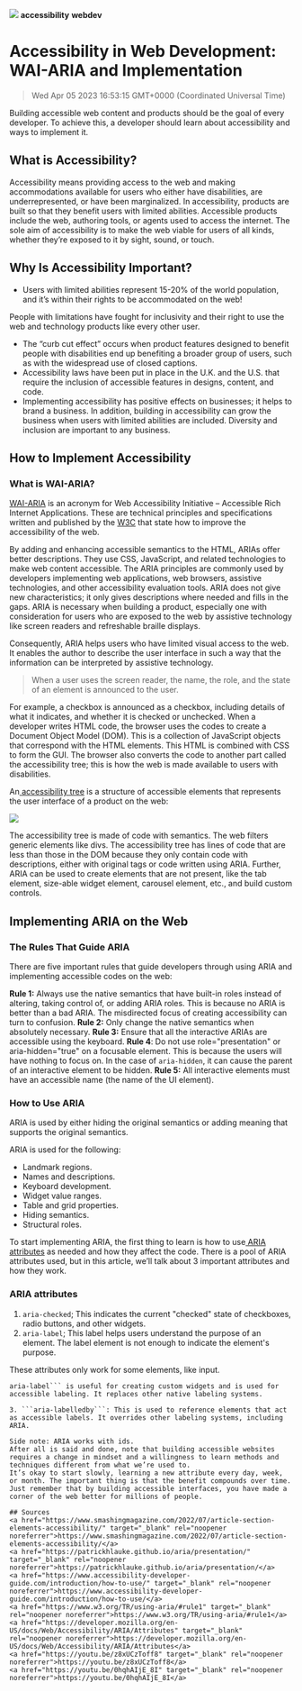 ![](https://uploads-ssl.webflow.com/6143afec68f555387049efb3/63dd505b508c1d26f8ffe66f_wai-aria_4a997341c96128aedfe38a0c969c0754_2000.jpeg)
**accessibility** **webdev**
# Accessibility in Web Development: WAI-ARIA and Implementation
> Wed Apr 05 2023 16:53:15 GMT+0000 (Coordinated Universal Time)

Building accessible web content and products should be the goal of every developer. To achieve this, a developer should learn about accessibility and ways to implement it.

## What is Accessibility?
Accessibility means providing access to the web and making accommodations available for users who either have disabilities, are underrepresented, or have been marginalized.
In accessibility, products are built so that they benefit users with limited abilities. Accessible products include the web, authoring tools, or agents used to access the internet.
The sole aim of accessibility is to make the web viable for users of all kinds, whether they’re exposed to it by sight, sound, or touch.

## Why Is Accessibility Important?
- Users with limited abilities represent 15-20% of the world population, and it’s within their rights to be accommodated on the web!

People with limitations have fought for inclusivity and their right to use the web and technology products like every other user.
- The “curb cut effect” occurs when product features designed to benefit people with disabilities end up benefiting a broader group of users, such as with the widespread use of closed captions.
- Accessibility laws have been put in place in the U.K. and the U.S. that require the inclusion of accessible features in designs, content, and code.
- Implementing accessibility has positive effects on businesses; it helps to brand a business. In addition, building in accessibility can grow the business when users with limited abilities are included. Diversity and inclusion are important to any business.

## How to Implement Accessibility
### What is WAI-ARIA?

<a href="https://en.m.wikipedia.org/wiki/WAI-ARIA" target="_blank" rel="noopener noreferrer">WAI-ARIA</a> is an acronym for Web Accessibility Initiative – Accessible Rich Internet Applications. These are technical principles and specifications written and published by the <a href="https://www.w3.org/" target="_blank" rel="noopener noreferrer">W3C</a> that state how to improve the accessibility of the web.

By adding and enhancing accessible semantics to the HTML, ARIAs offer better descriptions. They use CSS, JavaScript, and related technologies to make web content accessible.
The ARIA principles are commonly used by developers implementing web applications, web browsers, assistive technologies, and other accessibility evaluation tools.
ARIA does not give new characteristics; it only gives descriptions where needed and fills in the gaps. ARIA is necessary when building a product, especially one with consideration for users who are exposed to the web by assistive technology like screen readers and refreshable braille displays.

Consequently, ARIA helps users who have limited visual access to the web. It enables the author to describe the user interface in such a way that the information can be interpreted by assistive technology.
> When a user uses the screen reader, the name, the role, and the state of an element is announced to the user.

For example, a checkbox is announced as a checkbox, including details of what it indicates, and whether it is checked or unchecked.
When a developer writes HTML code, the browser uses the codes to create a Document Object Model (DOM). This is a collection of JavaScript objects that correspond with the HTML elements. This HTML is combined with CSS to form the GUI.
The browser also converts the code to another part called the accessibility tree; this is how the web is made available to users with disabilities.

An<a href="https://www.w3.org/TR/accname-1.1/#dfn-accessibility-tree" target="_blank" rel="noopener noreferrer"> accessibility tree</a> is a structure of accessible elements that represents the user interface of a product on the web:

![](https://uploads-ssl.webflow.com/6143afec68f555387049efb3/63b43fe0bcb59ae9b0da1061_image1_40821a640877f1774b1c23d0cfe1e291_800.jpg)

The accessibility tree is made of code with semantics. The web filters generic elements like divs. The accessibility tree has lines of code that are less than those in the DOM because they only contain code with descriptions, either with original tags or code written using ARIA.
Further, ARIA can be used to create elements that are not present, like the tab element, size-able widget element, carousel element, etc., and build custom controls.

## Implementing ARIA on the Web

### The Rules That Guide ARIA

There are five important rules that guide developers through using ARIA and implementing accessible codes on the web:

**Rule 1:** Always use the native semantics that have built-in roles instead of altering, taking control of, or adding ARIA roles. This is because no ARIA is better than a bad ARIA. The misdirected focus of creating accessibility can turn to confusion.
**Rule 2:** Only change the native semantics when absolutely necessary.
**Rule 3:** Ensure that all the interactive ARIAs are accessible using the keyboard.
**Rule 4**: Do not use role="presentation" or aria-hidden="true" on a focusable element. This is because the users will have nothing to focus on. In the case of ```aria-hidden```, it can cause the parent of an interactive element to be hidden.
**Rule 5:** All interactive elements must have an accessible name (the name of the UI element).

### How to Use ARIA
ARIA is used by either hiding the original semantics or adding meaning that supports the original semantics.

ARIA is used for the following:
- Landmark regions.
- Names and descriptions.
- Keyboard development.
- Widget value ranges.
- Table and grid properties.
- Hiding semantics.
- Structural roles.

To start implementing ARIA, the first thing to learn is how to use<a href="https://developer.mozilla.org/en-US/docs/Web/Accessibility/ARIA/Attributes" target="_blank" rel="noopener noreferrer"> ARIA attributes</a> as needed and how they affect the code.
There is a pool of ARIA attributes used, but in this article, we’ll talk about 3 important attributes and how they work.

### ARIA attributes
1. ```aria-checked```; This indicates the current "checked" state of checkboxes, radio buttons, and other widgets.
2. ```aria-label```; This label helps users understand the purpose of an element. The label element is not enough to indicate the element's purpose.

These attributes only work for some elements, like input.
```
aria-label``` is useful for creating custom widgets and is used for accessible labeling. It replaces other native labeling systems.

3. ```aria-labelledby```: This is used to reference elements that act as accessible labels. It overrides other labeling systems, including ARIA.

Side note: ARIA works with ids.
After all is said and done, note that building accessible websites requires a change in mindset and a willingness to learn methods and techniques different from what we’re used to.
It’s okay to start slowly, learning a new attribute every day, week, or month. The important thing is that the benefit compounds over time.
Just remember that by building accessible interfaces, you have made a corner of the web better for millions of people.

## Sources
<a href="https://www.smashingmagazine.com/2022/07/article-section-elements-accessibility/" target="_blank" rel="noopener noreferrer">https://www.smashingmagazine.com/2022/07/article-section-elements-accessibility/</a>
<a href="https://patrickhlauke.github.io/aria/presentation/" target="_blank" rel="noopener noreferrer">https://patrickhlauke.github.io/aria/presentation/</a>
<a href="https://www.accessibility-developer-guide.com/introduction/how-to-use/" target="_blank" rel="noopener noreferrer">https://www.accessibility-developer-guide.com/introduction/how-to-use/</a>
<a href="https://www.w3.org/TR/using-aria/#rule1" target="_blank" rel="noopener noreferrer">https://www.w3.org/TR/using-aria/#rule1</a>
<a href="https://developer.mozilla.org/en-US/docs/Web/Accessibility/ARIA/Attributes" target="_blank" rel="noopener noreferrer">https://developer.mozilla.org/en-US/docs/Web/Accessibility/ARIA/Attributes</a>
<a href="https://youtu.be/z8xUCzToff8" target="_blank" rel="noopener noreferrer">https://youtu.be/z8xUCzToff8</a>
<a href="https://youtu.be/0hqhAIjE_8I" target="_blank" rel="noopener noreferrer">https://youtu.be/0hqhAIjE_8I</a>
